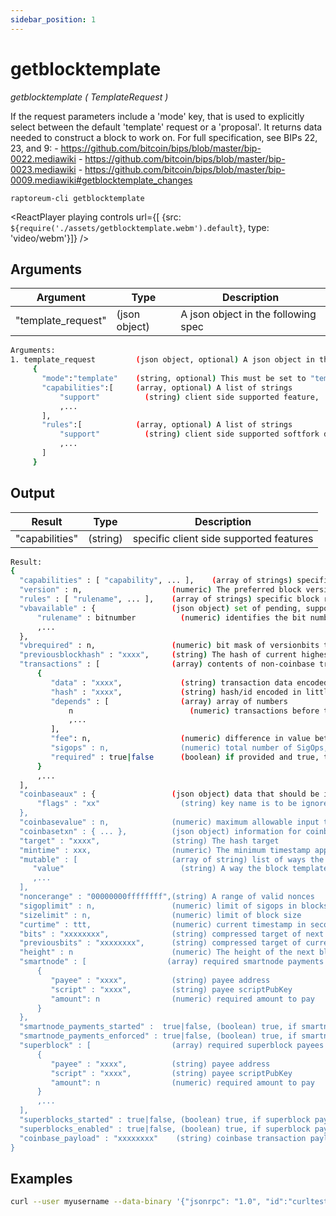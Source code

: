 ```yaml
---
sidebar_position: 1
---
```


# getblocktemplate

*getblocktemplate ( TemplateRequest )*

If the request parameters include a 'mode' key, that is used to explicitly select between the default 'template' request or a 'proposal'.
It returns data needed to construct a block to work on.
For full specification, see BIPs 22, 23, and 9:
    - https://github.com/bitcoin/bips/blob/master/bip-0022.mediawiki
    - https://github.com/bitcoin/bips/blob/master/bip-0023.mediawiki
    - https://github.com/bitcoin/bips/blob/master/bip-0009.mediawiki#getblocktemplate_changes

`raptoreum-cli getblocktemplate`

<ReactPlayer playing controls url={[
    {src: `${require('./assets/getblocktemplate.webm').default}`, type: 'video/webm'}]} />


## Arguments

| Argument | Type | Description |
|--|--|--|
| "template_request" | (json object) | A json object in the following spec |

```bash
Arguments:
1. template_request         (json object, optional) A json object in the following spec
     {
       "mode":"template"    (string, optional) This must be set to "template", "proposal" (see BIP 23), or omitted
       "capabilities":[     (array, optional) A list of strings
           "support"          (string) client side supported feature, 'longpoll', 'coinbasetxn', 'coinbasevalue', 'proposal', 'serverlist', 'workid'
           ,...
       ],
       "rules":[            (array, optional) A list of strings
           "support"          (string) client side supported softfork deployment
           ,...
       ]
     }

```

## Output

| Result | Type | Description |
|--|--|--|
| "capabilities" | (string) | specific client side supported features |

```bash
Result:
{
  "capabilities" : [ "capability", ... ],    (array of strings) specific client side supported features
  "version" : n,                    (numeric) The preferred block version
  "rules" : [ "rulename", ... ],    (array of strings) specific block rules that are to be enforced
  "vbavailable" : {                 (json object) set of pending, supported versionbit (BIP 9) softfork deployments
      "rulename" : bitnumber          (numeric) identifies the bit number as indicating acceptance and readiness for the named softfork rule
      ,...
  },
  "vbrequired" : n,                 (numeric) bit mask of versionbits the server requires set in submissions
  "previousblockhash" : "xxxx",     (string) The hash of current highest block
  "transactions" : [                (array) contents of non-coinbase transactions that should be included in the next block
      {
         "data" : "xxxx",             (string) transaction data encoded in hexadecimal (byte-for-byte)
         "hash" : "xxxx",             (string) hash/id encoded in little-endian hexadecimal
         "depends" : [                (array) array of numbers 
             n                          (numeric) transactions before this one (by 1-based index in 'transactions' list) that must be present in the final block if this one is
             ,...
         ],
         "fee": n,                    (numeric) difference in value between transaction inputs and outputs (in duffs); for coinbase transactions, this is a negative Number of the total collected block fees (ie, not including the block subsidy); if key is not present, fee is unknown and clients MUST NOT assume there isn't one
         "sigops" : n,                (numeric) total number of SigOps, as counted for purposes of block limits; if key is not present, sigop count is unknown and clients MUST NOT assume there aren't any
         "required" : true|false      (boolean) if provided and true, this transaction must be in the final block
      }
      ,...
  ],
  "coinbaseaux" : {                 (json object) data that should be included in the coinbase's scriptSig content
      "flags" : "xx"                  (string) key name is to be ignored, and value included in scriptSig
  },
  "coinbasevalue" : n,              (numeric) maximum allowable input to coinbase transaction, including the generation award and transaction fees (in duffs)
  "coinbasetxn" : { ... },          (json object) information for coinbase transaction
  "target" : "xxxx",                (string) The hash target
  "mintime" : xxx,                  (numeric) The minimum timestamp appropriate for next block time in seconds since epoch (Jan 1 1970 GMT)
  "mutable" : [                     (array of string) list of ways the block template may be changed 
     "value"                          (string) A way the block template may be changed, e.g. 'time', 'transactions', 'prevblock'
     ,...
  ],
  "noncerange" : "00000000ffffffff",(string) A range of valid nonces
  "sigoplimit" : n,                 (numeric) limit of sigops in blocks
  "sizelimit" : n,                  (numeric) limit of block size
  "curtime" : ttt,                  (numeric) current timestamp in seconds since epoch (Jan 1 1970 GMT)
  "bits" : "xxxxxxxx",              (string) compressed target of next block
  "previousbits" : "xxxxxxxx",      (string) compressed target of current highest block
  "height" : n                      (numeric) The height of the next block
  "smartnode" : [                  (array) required smartnode payments that must be included in the next block
      {
         "payee" : "xxxx",          (string) payee address
         "script" : "xxxx",         (string) payee scriptPubKey
         "amount": n                (numeric) required amount to pay
      }
  },
  "smartnode_payments_started" :  true|false, (boolean) true, if smartnode payments started
  "smartnode_payments_enforced" : true|false, (boolean) true, if smartnode payments are enforced
  "superblock" : [                  (array) required superblock payees that must be included in the next block
      {
         "payee" : "xxxx",          (string) payee address
         "script" : "xxxx",         (string) payee scriptPubKey
         "amount": n                (numeric) required amount to pay
      }
      ,...
  ],
  "superblocks_started" : true|false, (boolean) true, if superblock payments started
  "superblocks_enabled" : true|false, (boolean) true, if superblock payments are enabled
  "coinbase_payload" : "xxxxxxxx"    (string) coinbase transaction payload data encoded in hexadecimal
}
```


## Examples

```bash
curl --user myusername --data-binary '{"jsonrpc": "1.0", "id":"curltest", "method": "getblocktemplate", "params": [] }' -H 'content-type: text/plain;' http://127.0.0.1:9998/
```

